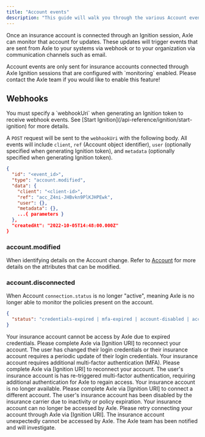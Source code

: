 ```yaml
---
title: "Account events"
description: "This guide will walk you through the various Account events that may occur when monitoring an insurance account."
---
```


Once an insurance account is connected through an Ignition session, Axle can monitor that account for updates. These updates will trigger events that are sent from Axle to your systems via webhook or to your organization via communication channels such as email.

<Info>
  Account events are only sent for insurance accounts connected through Axle
  Ignition sessions that are configured with `monitoring` enabled. Please
  contact the Axle team if you would like to enable this feature!
</Info>

## Webhooks

<Tip>
  You must specify a `webhookUri` when generating an Ignition token to receive
  webhook events. See [Start Ignition](/api-reference/ignition/start-ignition)
  for more details.
</Tip>

A `POST` request will be sent to the `webhookUri` with the following body. All events will include `client`, `ref` (Account object identifier), `user` (optionally specified when generating Ignition token), and `metadata` (optionally specified when generating Ignition token).

```json Example webhook request body
{
  "id": "<event_id>",
  "type": "account.modified",
  "data": {
    "client": "<client-id>",
    "ref": "acc_Z4ni-JHBvkn9PlKJHPEwk",
    "user": {},
    "metadata": {},
    ...{ parameters }
  },
  "createdAt": "2022-10-05T14:48:00.000Z"
}
```

### account.modified

When identifying details on the Account change. Refer to [Account](/api-reference/accounts/account) for more details on the attributes that can be modified.

### account.disconnected

When Account `connection.status` is no longer "active", meaning Axle is no longer able to monitor the policies present on the account.

```json Additional data parameters (example)
{
  "status": "credentials-expired | mfa-expired | account-disabled | account-inaccessible"
}
```

<Card title="credentials-expired">
  <Tabs>
    <Tab title="Recommended messaging">
      Your insurance account cannot be access by Axle due to expired
      credentials. Please complete Axle via [Ignition URI] to reconnect your
      account.
    </Tab>
    <Tab title="Common causes">
      The user has changed their login credentials or their insurance account
      requires a periodic update of their login credentials.
    </Tab>
  </Tabs>
</Card>

<Card title="mfa-expired">
  <Tabs>
    <Tab title="Recommended messaging">
      Your insurance account requires additional multi-factor authentication
      (MFA). Please complete Axle via [Ignition URI] to reconnect your account.
    </Tab>
    <Tab title="Common causes">
      The user's insurance account is has re-triggered multi-factor
      authentication, requiring additional authentication for Axle to regain
      access.
    </Tab>
  </Tabs>
</Card>

<Card title="account-disabled">
  <Tabs>
    <Tab title="Recommended messaging">
      Your insurance account is no longer available. Please complete Axle via
      [Ignition URI] to connect a different account.
    </Tab>
    <Tab title="Common causes">
      The user's insurance account has been disabled by the insurance carrier
      due to inactivity or policy expiration.
    </Tab>
  </Tabs>
</Card>

<Card title="account-inaccessible">
  <Tabs>
    <Tab title="Recommended messaging">
      Your insurance account can no longer be accessed by Axle. Please retry
      connecting your account through Axle via [Ignition URI].
    </Tab>
    <Tab title="Common causes">
      The insurance account unexpectedly cannot be accessed by Axle. The Axle
      team has been notified and will investigate.
    </Tab>
  </Tabs>
</Card>
